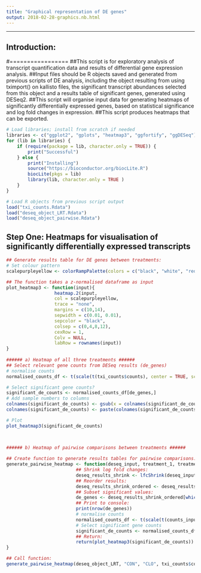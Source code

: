 ```yaml
--- 
title: "Graphical representation of DE genes"
output: 2018-02-28-graphics.nb.html
--- 
```

---

## Introduction:
#=================
##This script is for exploratory analysis of transcript quantification data and results of differential gene expression analysis.
##Input files should be R objects saved and generated from previous scripts of DE analysis, including the object resulting from using tximport() on kallisto files, the significant transcript abundances selected from this object and a results table of significant genes, generated using DESeq2. 
##This script will organise input data for generating heatmaps of significantly differentially expressed genes, based on statistical significance and log fold changes in expression.
##This script produces heatmaps that can be exported. 

```r
# Load libraries; install from scratch if needed
libraries <- c("ggplot2", "gplots", "heatmap3", "ggfortify", "ggDESeq")
for (lib in libraries) {
    if (require(package = lib, character.only = TRUE)) {
        print("Successful")
    } else {
        print("Installing")
        source("https://bioconductor.org/biocLite.R")
        biocLite(pkgs = lib)
        library(lib, character.only = TRUE )
    }
}

# Load R objects from previous script output
load("txi_counts.Rdata")
load("deseq_object_LRT.Rdata")
load("deseq_object_pairwise.Rdata")

```


## Step One: Heatmaps for visualisation of significantly differentially expressed transcripts
```r
## Generate results table for DE genes between treatments:
# Set colour pattern
scalepurpleyellow <- colorRampPalette(colors = c("black", "white", "red"))(400)

## The function takes a z-normalised dataframe as input
plot_heatmap3 <- function(input){
                  heatmap.2(input, 
                  col = scalepurpleyellow, 
                  trace = "none",
                  margins = c(10,14), 
                  sepwidth = c(0.01, 0.01), 
                  sepcolor = "black", 
                  colsep = c(0,4,8,12),
                  cexRow = 1,
                  Colv = NULL,
                  labRow = rownames(input))
}
  
###### a) Heatmap of all three treatments ######
## Select relevant gene counts from DESeq results (de_genes)
# normalise counts 
normalised_counts_df <- t(scale(t(txi_counts$counts), center = TRUE, scale = TRUE))

# Select significant gene counts?
significant_de_counts <- normalised_counts_df[de_genes,]
# Add sample numbers to columns 
colnames(significant_de_counts) <- gsub(x = colnames(significant_de_counts), pattern = "-C.*", replacement = "")
colnames(significant_de_counts) <- paste(colnames(significant_de_counts),+rep(1:4,2))

# Plot
plot_heatmap3(significant_de_counts)
  
  

###### b) Heatmap of pairwise comparisons between treatments ######

## Create function to generate results tables for pairwise comparisons:
generate_pairwise_heatmap <- function(deseq_input, treatment_1, treatment_2, counts_input){
                          ## Shrink log fold changes:
                          deseq_results_shrink <- lfcShrink(deseq_input, contrast = c("treatment", treatment_1, treatment_2))
                          ## Reorder results:
                          deseq_results_shrink_ordered <- deseq_results_shrink[order(deseq_results_shrink$padj),]
                          ## Subset significant values:
                          de_genes <- deseq_results_shrink_ordered[which(deseq_results_shrink_ordered$padj < 0.05), ]
                          ## Print to console:
                          print(nrow(de_genes))
                          # normalise counts 
                          normalised_counts_df <- t(scale(t(counts_input), center = TRUE, scale = TRUE))
                          # Select significant gene counts
                          significant_de_counts <- normalised_counts_df[row.names(de_genes),]
                          ## Return:
                          return(plot_heatmap3(significant_de_counts))
}

## Call function:
generate_pairwise_heatmap(deseq_object_LRT, "CON", "CLO", txi_counts$counts) 
                          

```









